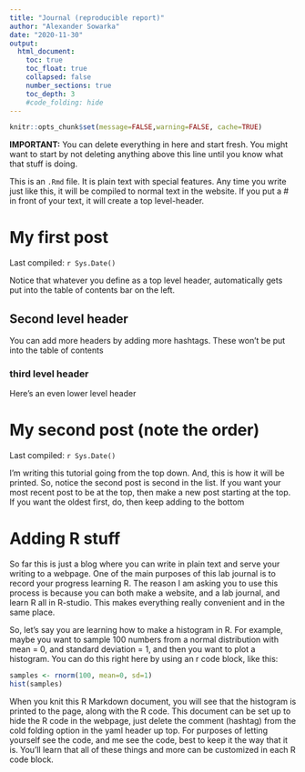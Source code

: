 ```yaml
---
title: "Journal (reproducible report)"
author: "Alexander Sowarka"
date: "2020-11-30"
output:
  html_document:
    toc: true
    toc_float: true
    collapsed: false
    number_sections: true
    toc_depth: 3
    #code_folding: hide
---
```


```r
knitr::opts_chunk$set(message=FALSE,warning=FALSE, cache=TRUE)
```

**IMPORTANT:** You can delete everything in here and start fresh. You might want to start by not deleting anything above this line until you know what that stuff is doing.

This is an `.Rmd` file. It is plain text with special features. Any time you write just like this, it will be compiled to normal text in the website. If you put a \# in front of your text, it will create a top level-header.

# My first post

Last compiled: `r Sys.Date()`

Notice that whatever you define as a top level header, automatically gets put into the table of contents bar on the left. 

## Second level header

You can add more headers by adding more hashtags. These won't be put into the table of contents

### third level header

Here's an even lower level header

# My second post (note the order)

Last compiled: `r Sys.Date()`

I'm writing this tutorial going from the top down. And, this is how it will be printed. So, notice the second post is second in the list. If you want your most recent post to be at the top, then make a new post starting at the top. If you want the oldest first, do, then keep adding to the bottom

# Adding R stuff

So far this is just a blog where you can write in plain text and serve your writing to a webpage. One of the main purposes of this lab journal is to record your progress learning R. The reason I am asking you to use this process is because you can both make a website, and a lab journal, and learn R all in R-studio. This makes everything really convenient and in the same place. 

So, let's say you are learning how to make a histogram in R. For example, maybe you want to sample 100 numbers from a normal distribution with mean = 0, and standard deviation = 1, and then you want to plot a histogram. You can do this right here by using an r code block, like this:

```r
samples <- rnorm(100, mean=0, sd=1)
hist(samples)
```

When you knit this R Markdown document, you will see that the histogram is printed to the page, along with the R code. This document can be set up to hide the R code in the webpage, just delete the comment (hashtag) from the cold folding option in the yaml header up top. For purposes of letting yourself see the code, and me see the code, best to keep it the way that it is. You'll learn that all of these things and more can be customized in each R code block.